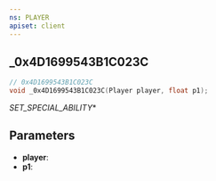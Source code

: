 ```yaml
---
ns: PLAYER
apiset: client
---
```

## _0x4D1699543B1C023C

```c
// 0x4D1699543B1C023C
void _0x4D1699543B1C023C(Player player, float p1);
```

_SET_SPECIAL_ABILITY_*

## Parameters
* **player**:
* **p1**: